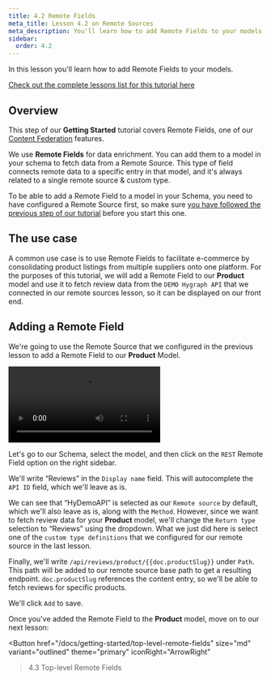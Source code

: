 ```yaml
---
title: 4.2 Remote Fields
meta_title: Lesson 4.2 on Remote Sources
meta_description: You'll learn how to add Remote Fields to your models
sidebar:
  order: 4.2
---
```



<Card theme="info" title="Lesson 4.2 - Remote Sources: Remote Fields">

In this lesson you'll learn how to add Remote Fields to your models.

[Check out the complete lessons list for this tutorial here](/docs/getting-started/onboarding-overview#what-you-will-learn)

</Card>

## Overview

This step of our **Getting Started** tutorial covers Remote Fields, one of our [Content Federation](/docs/getting-started/fundamentals/content-federation) features.

We use **Remote Fields** for data enrichment. You can add them to a model in your schema to fetch data from a Remote Source. This type of field connects remote data to a specific entry in that model, and it's always related to a single remote source & custom type.

To be able to add a Remote Field to a model in your Schema, you need to have configured a Remote Source first, so make sure [you have followed the previous step of our tutorial](/docs/getting-started/add-remote-source) before you start this one.

## The use case

A common use case is to use Remote Fields to facilitate e-commerce by consolidating product listings from multiple suppliers onto one platform. For the purposes of this tutorial, we will add a Remote Field to our **Product** model and use it to fetch review data from the `DEMO Hygraph API` that we connected in our remote sources lesson, so it can be displayed on our front end.

## Adding a Remote Field

We're going to use the Remote Source that we configured in the previous lesson to add a Remote Field to our **Product** Model.

<Video>
  <source
    src="https://media.graphassets.com/mDIeXmgzQ0yis5Uv7drY"
    type="video/mp4"
  />
</Video>

Let's go to our Schema, select the model, and then click on the `REST` Remote Field option on the right sidebar.

We'll write “Reviews” in the `Display name` field. This will autocomplete the `API ID` field, which we'll leave as is.

We can see that “HyDemoAPI” is selected as our `Remote source` by default, which we'll also leave as is, along with the `Method`. However, since we want to fetch review data for your **Product** model, we'll change the `Return type` selection to “Reviews” using the dropdown. What we just did here is select one of the `custom type definitions` that we configured for our remote source in the last lesson.

Finally, we'll write `/api/reviews/product/{{doc.productSlug}}` under `Path`. This path will be added to our remote source base path to get a resulting endpoint. `doc.productSlug` references the content entry, so we'll be able to fetch reviews for specific products.

We'll click `Add` to save.

<Card theme="info" title="Next step">

Once you've added the Remote Field to the **Product** model, move on to our next lesson:

<Button
  href="/docs/getting-started/top-level-remote-fields"
  size="md"
  variant="outlined"
  theme="primary"
  iconRight="ArrowRight"
>4.3 Top-level Remote Fields</Button>

</Card>
